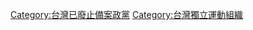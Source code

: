 {{catmore|建國黨 (台灣)}}

[[Category:台灣已廢止備案政黨|Category:台灣已廢止備案政黨]]
[[Category:台灣獨立運動組織|Category:台灣獨立運動組織]]